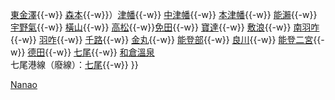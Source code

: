 {{鐵道路線
|模板名稱 = 七尾線
|名稱 = [[File:JR logo (west).svg|25px|西日本旅客鐵道|link=西日本旅客鐵道]] [[七尾線]]
|代表色 = #999999
|車站列表 = （[[金澤站|金澤]]{{-w}} [[東金澤站|東金澤]]{{-w}} [[森本站|森本]]{{-w}}）[[津幡站|津幡]]{{-w}} [[中津幡站|中津幡]]{{-w}} [[本津幡站|本津幡]]{{-w}} [[能瀨站|能瀨]]{{-w}} [[宇野氣站|宇野氣]]{{-w}} [[橫山站 (石川縣)|橫山]]{{-w}} [[高松站 (石川縣)|高松]]{{-w}}[[免田站|免田]]{{-w}} [[寶達站 (日本)|寶達]]{{-w}} [[敷浪站|敷浪]]{{-w}} [[南羽咋站|南羽咋]]{{-w}} [[羽咋站|羽咋]]{{-w}} [[千路站|千路]]{{-w}} [[金丸站|金丸]]{{-w}} [[能登部站|能登部]]{{-w}} [[良川站|良川]]{{-w}} [[能登二宮站|能登二宮]]{{-w}} [[德田站 (石川縣)|德田]]{{-w}} [[七尾站|七尾]]{{-w}} [[和倉溫泉站|和倉溫泉]]<br />七尾港線（廢線）：[[七尾站|七尾]]{{-w}} {{link-ja|七尾港站|七尾港駅|七尾港}}
}}<noinclude>
[[Category:西日本旅客鐵道路線模板|Nanao]]
</noinclude>